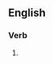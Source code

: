 ==English==

===Verb===
{{head|en|verb form}}

# {{present participle of|misunderestimate|lang=en|nocat=1}}